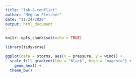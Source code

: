 ```yaml
---
title: "lab-8-conflict"
author: "Meghan Fletcher"
date: "11/24/2020"
output: html_document
---
```


```r
knitr::opts_chunk$set(echo = TRUE)

library(tidyverse)

```


```r
ggplot(data = storms, aes(x = pressure, y = wind)) +
  scale_fill_gradient(low = "black", high = "magenta") +
	geom_hex() +
  theme_bw()
```







